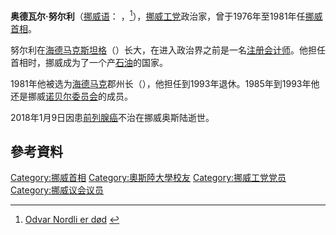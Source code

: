 {{Infobox officeholder
| name=奥德瓦尔·努尔利
| original_name= Odvar Nordli
| image= Odvar Nordli 1976.jpg
| caption= 1976年的努尔利
| order= {{flagicon|Norway}} 第21任[[挪威首相|挪威首相]]
| monarch     = [[奥拉夫五世|奥拉夫五世]]
| term_start  = 1976年1月15日
| term_end    = 1981年2月4日
| predecessor = [[特里格弗·布拉特利|特里格弗·布拉特利]]
| successor   = [[布伦特兰夫人|布伦特兰夫人]]
| birth_date  = {{Birth date|df=y|1927|11|3}}
| birth_place = [[挪威|挪威]][[海德马克|海德马克]]
| death_date = {{Death date and age|2018|1|9|1927|11|3|df=y}}
| death_place  = 挪威[[奥斯陆|奥斯陆]]
| nationality   = [[挪威|挪威]]
| signature   = Odvar Nordli Signature 2.svg
| parents   = 
| party       = [[挪威工党|挪威工党]]
| spouse = {{marriage|Marit Nordli|1953}}
| children  = 2
| alma_mater  = [[奥斯陆大学|奥斯陆大学]]
| awards = [[File:St._Olavs_Orden_stripe.svg|20px]]
}}

'''奥德瓦尔·努尔利'''（[[挪威语|挪威语]]：'''{{lang|no|Odvar Nordli}}''' {{audio|Odvar Nordli.ogg|聆听}}，{{bd|1927年|11月3日|2018年|1月9日|catIdx=N}}<ref>[https://www.vg.no/nyheter/innenriks/i/6nk4Qo/odvar-nordli-er-dod Odvar Nordli er død] {{Wayback|url=https://www.vg.no/nyheter/innenriks/i/6nk4Qo/odvar-nordli-er-dod |date=20180110200410 }} {{no icon}}</ref>），[[挪威|挪威]][[挪威工党|工党]]政治家，曾于1976年至1981年任[[挪威首相|挪威首相]]。

努尔利在[[海德马克|海德马克]][[斯坦格|斯坦格]]（{{lang|no|Stange}}）长大，在进入政治界之前是一名[[注册会计师|注册会计师]]。他担任首相时，挪威成为了一个产[[石油|石油]]的国家。

1981年他被选为[[海德马克|海德马克]]郡州长（{{lang|no|fylkesmann}}），他担任到1993年退休。1985年到1993年他还是挪威[[诺贝尔委员会|诺贝尔委员会]]的成员。

2018年1月9日因患[[前列腺癌|前列腺癌]]不治在挪威奥斯陆逝世。
{{start box}}
{{s-before|[[特里格弗·布拉特利|特里格弗·布拉特利]]}}
{{s-title|[[挪威首相列表|挪威首相]]|1976年-1981年}}
{{s-after|[[格罗·哈莱姆·布伦特兰|格罗·哈莱姆·布伦特兰]]}}
{{end box}}

==參考資料==
{{reflist}}
{{冷戰相關人物}}
{{Authority control}}
{{DEFAULTSORT:Nordli, Odvar}}
[[Category:挪威首相|Category:挪威首相]]
[[Category:奧斯陸大學校友|Category:奧斯陸大學校友]]
[[Category:挪威工党党员|Category:挪威工党党员]]
[[Category:挪威议会议员|Category:挪威议会议员]]